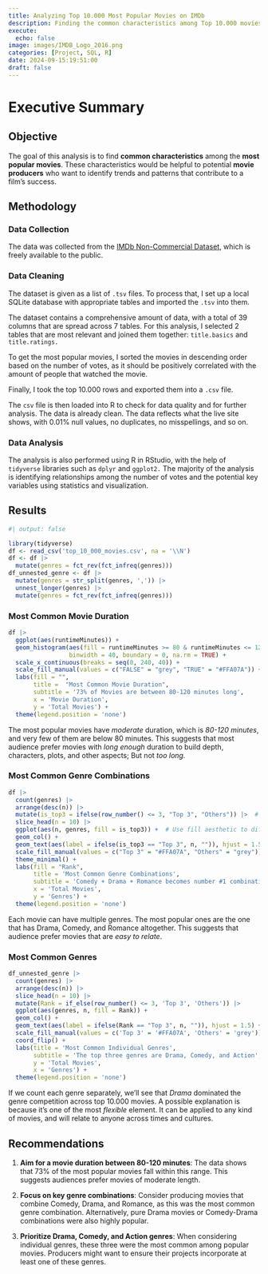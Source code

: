 ```yaml
---
title: Analyzing Top 10.000 Most Popular Movies on IMDb
description: Finding the common characteristics among Top 10.000 movies of all time
execute: 
  echo: false
image: images/IMDB_Logo_2016.png
categories: [Project, SQL, R]
date: 2024-09-15:19:51:00
draft: false
---
```


# Executive Summary

## Objective

The goal of this analysis is to find **common characteristics** among the **most popular movies**. These characteristics would be helpful to potential **movie producers** who want to identify trends and patterns that contribute to a film's success.

## Methodology

### Data Collection

The data was collected from the [IMDb Non-Commercial Dataset](https://developer.imdb.com/non-commercial-datasets/), which is freely available to the public.

### Data Cleaning

The dataset is given as a list of `.tsv` files. To process that, I set up a local SQLite database with appropriate tables and imported the `.tsv` into them.

The dataset contains a comprehensive amount of data, with a total of 39 columns that are spread across 7 tables. For this analysis, I selected 2 tables that are most relevant and joined them together: `title.basics` and `title.ratings.`

To get the most popular movies, I sorted the movies in descending order based on the number of votes, as it should be positively correlated with the amount of people that watched the movie.

Finally, I took the top 10.000 rows and exported them into a `.csv` file.

The `csv` file is then loaded into R to check for data quality and for further analysis. The data is already clean. The data reflects what the live site shows, with 0.01% null values, no duplicates, no misspellings, and so on.

### Data Analysis

The analysis is also performed using R in RStudio, with the help of `tidyverse` libraries such as `dplyr` and `ggplot2.` The majority of the analysis is identifying relationships among the number of votes and the potential key variables using statistics and visualization.

## Results

```r
#| output: false

library(tidyverse)
df <- read_csv('top_10_000_movies.csv', na = '\\N')
df <- df |> 
  mutate(genres = fct_rev(fct_infreq(genres)))
df_unnested_genre <- df |> 
  mutate(genres = str_split(genres, ',')) |> 
  unnest_longer(genres) |> 
  mutate(genres = fct_rev(fct_infreq(genres)))
```

### Most Common Movie Duration

```r
df |> 
  ggplot(aes(runtimeMinutes)) +
  geom_histogram(aes(fill = runtimeMinutes >= 80 & runtimeMinutes <= 120), 
                 binwidth = 40, boundary = 0, na.rm = TRUE) +
  scale_x_continuous(breaks = seq(0, 240, 40)) +
  scale_fill_manual(values = c("FALSE" = "grey", "TRUE" = "#FFA07A")) +
  labs(fill = "",
       title =  "Most Common Movie Duration",
       subtitle = '73% of Movies are between 80-120 minutes long',
       x = 'Movie Duration',
       y = 'Total Movies') +
  theme(legend.position = 'none')
```
The most popular movies have *moderate* duration, which is *80-120 minutes*, and very few of them are below 80 minutes. This suggests that most audience prefer movies with *long enough* duration to build depth, characters, plots, and other aspects; But not *too long.*

### Most Common Genre Combinations

```r
df |> 
  count(genres) |> 
  arrange(desc(n)) |>
  mutate(is_top3 = ifelse(row_number() <= 3, "Top 3", "Others")) |>  # Flag top 5
  slice_head(n = 10) |> 
  ggplot(aes(n, genres, fill = is_top3)) +  # Use fill aesthetic to differentiate
  geom_col() +
  geom_text(aes(label = ifelse(is_top3 == "Top 3", n, "")), hjust = 1.5) +
  scale_fill_manual(values = c("Top 3" = "#FFA07A", "Others" = "grey")) +  # Highlight top 5
  theme_minimal() +
  labs(fill = "Rank",
       title = 'Most Common Genre Combinations',
       subtitle = 'Comedy + Drama + Romance becomes number #1 combination',
       x = 'Total Movies',
       y = 'Genres') +
  theme(legend.position = 'none')
```
Each movie can have multiple genres. The most popular ones are the one that has Drama, Comedy, and Romance altogether. This suggests that audience prefer movies that are *easy to relate*.

### Most Common Genres

```r
df_unnested_genre |> 
  count(genres) |> 
  arrange(desc(n)) |> 
  slice_head(n = 10) |> 
  mutate(Rank = if_else(row_number() <= 3, 'Top 3', 'Others')) |> 
  ggplot(aes(genres, n, fill = Rank)) +
  geom_col() +
  geom_text(aes(label = ifelse(Rank == "Top 3", n, "")), hjust = 1.5) +
  scale_fill_manual(values = c('Top 3' = '#FFA07A', 'Others' = 'grey')) +
  coord_flip() +
  labs(title = 'Most Common Individual Genres',
       subtitle = 'The top three genres are Drama, Comedy, and Action',
       y = 'Total Movies',
       x = 'Genres') +
  theme(legend.position = 'none')
```

If we count each genre separately, we'll see that *Drama* dominated the genre competition across top 10.000 movies. A possible explanation is because it's one of the most *flexible* element. It can be applied to any kind of movies, and will relate to anyone across times and cultures.

## Recommendations

1.  **Aim for a movie duration between 80-120 minutes**: The data shows that 73% of the most popular movies fall within this range. This suggests audiences prefer movies of moderate length.

2.  **Focus on key genre combinations**: Consider producing movies that combine Comedy, Drama, and Romance, as this was the most common genre combination. Alternatively, pure Drama movies or Comedy-Drama combinations were also highly popular.

3.  **Prioritize Drama, Comedy, and Action genres**: When considering individual genres, these three were the most common among popular movies. Producers might want to ensure their projects incorporate at least one of these genres.
